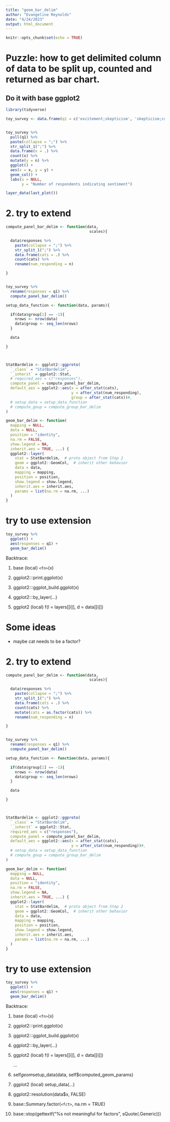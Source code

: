 ```yaml
---
title: "geom_bar_delim"
author: "Evangeline Reynolds"
date: "4/24/2023"
output: html_document
---
```


```r
knitr::opts_chunk$set(echo = TRUE)
```

# Puzzle: how to get delimited column of data to be split up, counted and returned as bar chart.

## Do it with base ggplot2

```r
library(tidyverse)

toy_survey <- data.frame(q1 = c('excitement;skepticism', 'skepticism;curiousity'))


toy_survey %>%
  pull(q1) %>%
  paste(collapse = ";") %>%
  str_split_1(";") %>%
  data.frame(x = .) %>%
  count(x) %>%
  mutate(y = n) %>%
  ggplot() +
  aes(x = x, y = y) +
  geom_col() + 
  labs(x = NULL,
       y = "Number of respondents indicating sentiment")

layer_data(last_plot())
```


# 2. try to extend

```r
compute_panel_bar_delim <- function(data,
                                     scales){

  data$responses %>%
    paste(collapse = ";") %>%
    str_split_1(";") %>%
    data.frame(cats = .) %>%
    count(cats) %>%
    rename(num_responding = n)

}


toy_survey %>%
  rename(responses = q1) %>%
  compute_panel_bar_delim()
```


```r
setup_data_function <- function(data, params){

  if(data$group[1] == -1){
    nrows <- nrow(data)
    data$group <- seq_len(nrows)
  }

  data

}



StatBardelim <- ggplot2::ggproto(
  `_class` = "StatBardelim",
  `_inherit` = ggplot2::Stat,
  # required_aes = c("responses"),
  compute_panel = compute_panel_bar_delim,
  default_aes = ggplot2::aes(x = after_stat(cats), 
                             y = after_stat(num_responding), 
                             group = after_stat(cats))#,
  # setup_data = setup_data_function
  # compute_goup = compute_group_bar_delim
)

geom_bar_delim <- function(
  mapping = NULL,
  data = NULL,
  position = "identity",
  na.rm = FALSE,
  show.legend = NA,
  inherit.aes = TRUE, ...) {
  ggplot2::layer(
    stat = StatBardelim,  # proto object from Step 2
    geom = ggplot2::GeomCol,  # inherit other behavior
    data = data,
    mapping = mapping,
    position = position,
    show.legend = show.legend,
    inherit.aes = inherit.aes,
    params = list(na.rm = na.rm, ...)
  )
}
```

# try to use extension

```r
toy_survey %>%
  ggplot() +
  aes(responses = q1) +
  geom_bar_delim()
```



Backtrace:

  1. base (local) `<fn>`(x)

  2. ggplot2:::print.ggplot(x)

  4. ggplot2:::ggplot_build.ggplot(x)

  5. ggplot2:::by_layer(...)

 12. ggplot2 (local) f(l = layers[[i]], d = data[[i]])

# Some ideas

- maybe cat needs to be a factor?




# 2. try to extend

```r
compute_panel_bar_delim <- function(data,
                                     scales){

  data$responses %>%
    paste(collapse = ";") %>%
    str_split_1(";") %>%
    data.frame(cats = .) %>%
    count(cats) %>%
    mutate(cats = as.factor(cats)) %>% 
    rename(num_responding = n)

}


toy_survey %>%
  rename(responses = q1) %>%
  compute_panel_bar_delim()
```


```r
setup_data_function <- function(data, params){

  if(data$group[1] == -1){
    nrows <- nrow(data)
    data$group <- seq_len(nrows)
  }

  data

}



StatBardelim <- ggplot2::ggproto(
  `_class` = "StatBardelim",
  `_inherit` = ggplot2::Stat,
  required_aes = c("responses"),
  compute_panel = compute_panel_bar_delim,
  default_aes = ggplot2::aes(x = after_stat(cats), 
                             y = after_stat(num_responding))#,
  # setup_data = setup_data_function
  # compute_goup = compute_group_bar_delim
)

geom_bar_delim <- function(
  mapping = NULL,
  data = NULL,
  position = "identity",
  na.rm = FALSE,
  show.legend = NA,
  inherit.aes = TRUE, ...) {
  ggplot2::layer(
    stat = StatBardelim,  # proto object from Step 2
    geom = ggplot2::GeomCol,  # inherit other behavior
    data = data,
    mapping = mapping,
    position = position,
    show.legend = show.legend,
    inherit.aes = inherit.aes,
    params = list(na.rm = na.rm, ...)
  )
}
```

# try to use extension

```r
toy_survey %>%
  ggplot() +
  aes(responses = q1) +
  geom_bar_delim()
```


Backtrace:

  1. base (local) `<fn>`(x)

  2. ggplot2:::print.ggplot(x)

  4. ggplot2:::ggplot_build.ggplot(x)

  5. ggplot2:::by_layer(...)

 12. ggplot2 (local) f(l = layers[[i]], d = data[[i]])

     ...

 15. self$geom$setup_data(data, self$computed_geom_params)

 16. ggplot2 (local) setup_data(...)

 18. ggplot2::resolution(data$x, FALSE)

 20. base::Summary.factor(`<fct>`, na.rm = TRUE)

 21. base::stop(gettextf("%s not meaningful for factors", sQuote(.Generic)))

